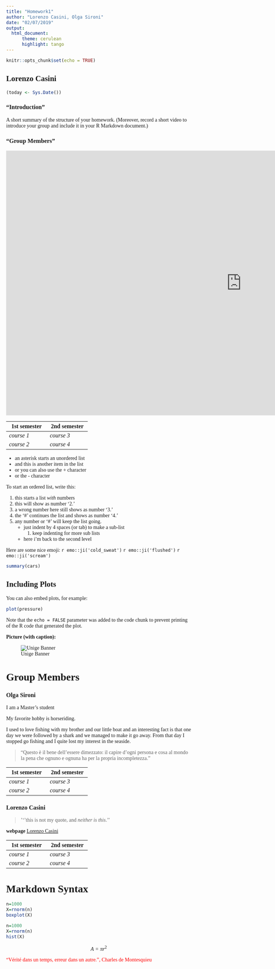 ```yaml
---
title: "Homework1"
author: "Lorenzo Casini, Olga Sironi"
date: "02/07/2019"
output: 
  html_document:
      theme: cerulean
      highlight: tango
---
```

```r
knitr::opts_chunk$set(echo = TRUE)
```

<style type='text/css'>
  body, td {
    font-family: Minion;
  }
</style>


## Lorenzo Casini

```r
(today <- Sys.Date())
```

### “Introduction” 
A short summary of the structure of your homework. 
(Moreover, record a short video to introduce your group and include it in your R Markdown document.)

### "Group Members"
<iframe width="1280" height="720" src="https://www.youtube.com/embed/b70mr98xo48" frameborder="0" allow="accelerometer; autoplay; encrypted-media; gyroscope; picture-in-picture" allowfullscreen></iframe>

+---------------+---------------+
| 1st semester  | 2nd semester  | 
+===============+===============+
| *course 1*    |  *course 3*   | 
|               |               |
+---------------+---------------+
| *course 2*    |  *course 4*   |
|               |               |      
+---------------+---------------+


* an asterisk starts an unordered list
* and this is another item in the list
+ or you can also use the + character
- or the - character

To start an ordered list, write this:

1. this starts a list *with* numbers
2. this will show as number '2.'
33. a wrong number here still shows as number '3.'
#. the '#' continues the list and shows as number '4.'
9. any number or '#' will keep the list going.
    * just indent by 4 spaces (or tab) to make a sub-list
        1. keep indenting for more sub lists
    * here i'm back to the second level

Here are some nice emoji: `r emo::ji('cold_sweat')` `r emo::ji('flushed')` `r emo::ji('scream')`

```r
summary(cars)
```

## Including Plots

You can also embed plots, for example:

```r
plot(pressure)
```

Note that the `echo = FALSE` parameter was added to the code chunk to prevent printing of the R code that generated the plot.

**Picture (with caption):**

![Unige Banner](https://www.unige.ch/communication/files/1614/8890/7268/logo.jpg)


# Group Members

### Olga Sironi

I am a Master's student


My favorite hobby is horseriding.

I used to love fishing with my brother and our little boat and an interesting fact is that one day we were followed by a shark and we managed to make it go away. From that day I stopped go fishing and I quite lost my interest in the seaside.

>  "Questo è il bene dell'essere dimezzato: il capire d'ogni persona e cosa al mondo la pena che ognuno e ognuna ha per la propria incompletezza." 

+---------------+---------------+
| 1st semester  | 2nd semester  | 
+===============+===============+
| *course 1*    |  *course 3*   | 
|               |               |
+---------------+---------------+
| *course 2*    |  *course 4*   |
|               |               |      
+---------------+---------------+


### Lorenzo Casini

> '''this is not my quote, and *neither is this*.''

**webpage** [Lorenzo Casini](https://www.lorenzocasini.weebly.com)

+---------------+---------------+
| 1st semester  | 2nd semester  | 
+===============+===============+
| *course 1*    |  *course 3*   | 
|               |               |
+---------------+---------------+
| *course 2*    |  *course 4*   |
|               |               |      
+---------------+---------------+

# Markdown Syntax
```r
n=1000
X=rnorm(n)
boxplot(X)
```

```r
n=1000
X=rnorm(n)
hist(X)
```

$$A=\pi r^2$$

<span style="color:red">“Vérité dans un temps, erreur dans un autre.”, Charles de Montesquieu</span> 